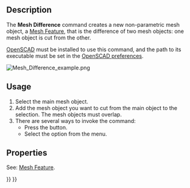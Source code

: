 <languages/>

{{Docnav
|[[Mesh_Intersection|Intersection]]
|[[Mesh_PolyCut|PolyCut]]
|[[Mesh_Workbench|Mesh]]
|IconL=Mesh_Intersection.svg
|IconR=Mesh_PolyCut.svg
|IconC=Workbench_Mesh.svg
}}

<div class="mw-translate-fuzzy">
{{GuiCommand/ru
|Name=Mesh Difference
|Name/ru=Mesh Difference
|MenuLocation= Сетки → Булевы операции → Разность
|Workbenches=[[Mesh Workbench/ru|Mesh]]
|Shortcut=
|SeeAlso=
}}
</div>

==Description==

The '''Mesh Difference''' command creates a new non-parametric mesh object, a [[Mesh_Feature|Mesh Feature]], that is the difference of two mesh objects: one mesh object is cut from the other.

[http://www.openscad.org/ OpenSCAD] must be installed to use this command, and the path to its executable must be set in the [[OpenSCAD_Preferences|OpenSCAD preferences]].

[[Image:Mesh_Difference_example.png]]
{{Caption|On the left two mesh objects, on the right the mesh object that is the difference of those objects if the cube is selected as the main object}}

==Usage==

# Select the main mesh object.
# Add the mesh object you want to cut from the main object to the selection. The mesh objects must overlap.
# There are several ways to invoke the command:
#* Press the {{Button|[[Image:Mesh_Difference.svg|16px]] [[Mesh_Difference|Difference]]}} button.
#* Select the {{MenuCommand|Meshes → Boolean → [[Image:Mesh_Difference.svg|16px]] Difference}} option from the menu.

==Properties==

See: [[Mesh_Feature|Mesh Feature]].


{{Docnav
|[[Mesh_Intersection|Intersection]]
|[[Mesh_PolyCut|PolyCut]]
|[[Mesh_Workbench|Mesh]]
|IconL=Mesh_Intersection.svg
|IconR=Mesh_PolyCut.svg
|IconC=Workbench_Mesh.svg
}}

{{Mesh Tools navi{{#translation:}}}}
{{Userdocnavi{{#translation:}}}}
{{clear}}